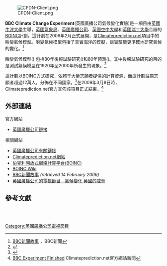 [[File:CPDN-Client.png|thumb]]

'''BBC Climate Change Experiment'''(英國廣播公司氣候變化實驗)是一項目由[[英國牛津大學|英國牛津大學]]主導，[[英國氣象局|英國氣象局]]、[[英國廣播公司|英國廣播公司]]、[[英國空中大學|英國空中大學]]和[[英國瑞丁大學|英國瑞丁大學]]合辦的[[BOINC|BOINC]]計劃。這計劃在2006年2月正式展開，是[[Climateprediction.net|Climateprediction.net]]項目中的瞬變氣候模型。瞬變氣候模型包括了真實海洋的模擬，讓實驗能更準確地研究氣候的變化。<ref>[http://news.bbc.co.uk/1/hi/sci/tech/4702636.stm BBC新聞故事] {{Wayback|url=http://news.bbc.co.uk/1/hi/sci/tech/4702636.stm |date=20090125135734 }}，BBC新聞</ref>

瞬變氣候模型({{link-en|Transient coupled model|Transient_coupled_model}}) 包括80年後報試驗研究({{link-en|Hindcast|Hindcast}})和80年預測({{link-en|Forecasting|Forecasting}})。其中後報試驗研究的目的是測試氣候模型在1920年至2000年所發生的現象。<ref>{{Cite web |url=http://www.climateprediction.net/science/strategy.php |title=實驗2的策略 |accessdate=2009-02-28 |archive-date=2009-08-23 |archive-url=https://web.archive.org/web/20090823062332/http://climateprediction.net/science/strategy.php |dead-url=no }}</ref>

這計劃以BOINC方式研究，依賴于大量志願者提供的計算資源，而這計劃註冊志願者超過12萬人，分佈在不同國家。<ref>{{Cite web |url=http://boincstats.com/stats/project_graph.php?pr=cce |title=BBC Climate Change Experiment在BOINCStats.com的運作統計 |accessdate=2009-02-28 |archive-date=2010-12-14 |archive-url=https://web.archive.org/web/20101214000105/http://boincstats.com/stats/project_graph.php?pr=cce |dead-url=no }}</ref>在2009年3月8日時，Climateprediction.net官方宣佈該項目正式結束。<ref>[http://climateprediction.net/news BBC Experiment Finished] {{Wayback|url=http://climateprediction.net/news |date=20100105162933 }} Climateprediction.net官方網站新聞</ref>

== 外部連結 ==
官方網站
*[https://web.archive.org/web/20110224031239/http://bbc.cpdn.org/ 英國廣播公司鏈接]

相關網站
*[http://www.bbc.co.uk/sn/hottopics/climatechange/ 英國廣播公司有關鏈接]{{Wayback|url=http://www.bbc.co.uk/sn/hottopics/climatechange/ |date=20090206161301 }}
*[http://www.climateprediction.net Climateprediction.net網站]{{Wayback|url=http://www.climateprediction.net/ |date=20090227042644 }}
* [http://boinc.berkeley.edu/ 伯克利開放式網絡計算平台(BOINC)]{{Wayback|url=http://boinc.berkeley.edu/ |date=20110217073856 }}
* [https://web.archive.org/web/20060614215220/http://boinc-wiki.ath.cx/index.php?title=Climateprediction.net BOINC Wiki]
* [http://news.bbc.co.uk/1/hi/sci/tech/4702636.stm BBC新聞故事]{{Wayback|url=http://news.bbc.co.uk/1/hi/sci/tech/4702636.stm |date=20090125135734 }} ''(retrieved 14 February 2006)''
* [http://www.bbc.co.uk/sn/climateexperiment/whattheymean/theuk.shtml 英國廣播公司的電視節目 - 氣候變化 英國的威脅]{{Wayback|url=http://www.bbc.co.uk/sn/climateexperiment/whattheymean/theuk.shtml |date=20090204212857 }}

== 參考文獻 ==
<references/>

<br />
{{BOINC topics}}
<br />

[[Category:英國廣播公司電視節目|Category:英國廣播公司電視節目]]